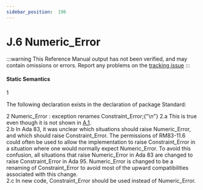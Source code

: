 ```yaml
---
sidebar_position:  196
---
```


# J.6 Numeric_Error

:::warning
This Reference Manual output has not been verified,
and may contain omissions or errors.
Report any problems on the [tracking issue](https://github.com/ada-lang-io/ada-lang-io/issues/20)
:::



#### Static Semantics

<AnnotatedOnly>
<MarginText>
1
</MarginText>
</AnnotatedOnly>
<p>The following declaration exists in the declaration of package Standard: <br /></p>

<AnnotatedOnly>
<MarginText>
2
</MarginText>
</AnnotatedOnly>
<CodeBlock language="ada">
Numeric_Error : exception renames Constraint_Error;{"\n"}
<AnnotatedOnly>
<MarginText>
2.a
</MarginText>
</AnnotatedOnly>

</CodeBlock>
<Admonition type="aarm" aarm="discussion" title="Discussion: ">
<strong></strong>This is true even though it is not shown in <a href="../AA-A/AA-A.1">A.1</a>. <br /></Admonition>

<AnnotatedOnly>
<MarginText>
2.b
</MarginText>
</AnnotatedOnly>
<Admonition type="aarm" aarm="reason" title="Reason: ">
<strong></strong>In Ada 83, it was unclear which situations should raise Numeric_Error, and which should raise Constraint_Error. The permissions of RM83-11.6 could often be used to allow the implementation to raise Constraint_Error in a situation where one would normally expect Numeric_Error. To avoid this confusion, all situations that raise Numeric_Error in Ada 83 are changed to raise Constraint_Error in Ada 95. Numeric_Error is changed to be a renaming of Constraint_Error to avoid most of the upward compatibilities associated with this change.<br /></Admonition>

<AnnotatedOnly>
<MarginText>
2.c
</MarginText>
</AnnotatedOnly>
<Admonition type="aarm" aarm="note" title="Note: ">
In new code, Constraint_Error should be used instead of Numeric_Error. <br /></Admonition>


